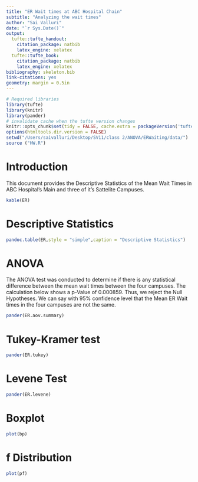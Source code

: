 ```yaml
---
title: "ER Wait times at ABC Hospital Chain"
subtitle: "Analyzing the wait times"
author: "Sai Valluri"
date: "`r Sys.Date()`"
output:
  tufte::tufte_handout:
    citation_package: natbib
    latex_engine: xelatex
  tufte::tufte_book:
    citation_package: natbib
    latex_engine: xelatex
bibliography: skeleton.bib
link-citations: yes
geometry: margin = 0.5in
---
```


```r
# Required libraries
library(tufte)
library(knitr)
library(pander)
# invalidate cache when the tufte version changes
knitr::opts_chunk$set(tidy = FALSE, cache.extra = packageVersion('tufte'))
options(htmltools.dir.version = FALSE)
setwd("/Users/saivalluri/Desktop/SV11/class 2/ANOVA/ERWaiting/data/")
source ("HW.R")
```

# Introduction
This document provides the Descriptive Statistics of the Mean Wait Times in ABC Hospital's Main and three of it's Sattelite Campuses. 

```r
kable(ER)

```

# Descriptive Statistics
```r
pandoc.table(ER,style = "simple",caption = "Descriptive Statistics")
```
# ANOVA
The ANOVA test was conducted to determine if there is any statistical difference between the mean wait times between the four campuses. 
The calculation below shows a p-Value of 0.000859. Thus, we reject the Null Hypotheses. We can say with 95% confidence level that the Mean ER Wait times in the four campuses are not the same. 
```r
pander(ER.aov.summary)
```
# Tukey-Kramer test
```r
pander(ER.tukey)
```
# Levene Test
```r
pander(ER.levene)
```
# Boxplot
```r
plot(bp)
```
# f Distribution
```r
plot(pf)
```
